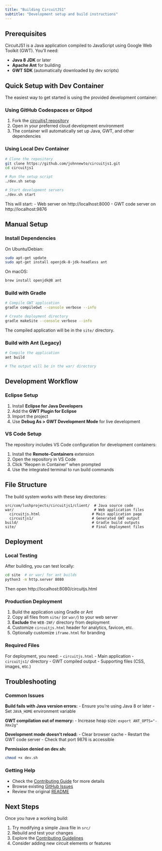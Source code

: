```yaml
---
title: "Building CircuitJS1"
subtitle: "Development setup and build instructions"
---
```


## Prerequisites

CircuitJS1 is a Java application compiled to JavaScript using Google Web Toolkit (GWT). You'll need:

- **Java 8 JDK** or later
- **Apache Ant** for building
- **GWT SDK** (automatically downloaded by dev scripts)

## Quick Setup with Dev Container

The easiest way to get started is using the provided development container:

### Using GitHub Codespaces or Gitpod

1. Fork the [circuitjs1 repository](https://github.com/johnnewto/circuitjs1)
2. Open in your preferred cloud development environment
3. The container will automatically set up Java, GWT, and other dependencies

### Using Local Dev Container

```bash
# Clone the repository
git clone https://github.com/johnnewto/circuitjs1.git
cd circuitjs1

# Run the setup script
./dev.sh setup

# Start development servers
./dev.sh start
```

This will start:
- Web server on http://localhost:8000
- GWT code server on http://localhost:9876

## Manual Setup

### Install Dependencies

On Ubuntu/Debian:
```bash
sudo apt-get update
sudo apt-get install openjdk-8-jdk-headless ant
```

On macOS:
```bash
brew install openjdk@8 ant
```

### Build with Gradle

```bash
# Compile GWT application
gradle compileGwt --console verbose --info

# Create deployment directory
gradle makeSite --console verbose --info
```

The compiled application will be in the `site/` directory.

### Build with Ant (Legacy)

```bash
# Compile the application
ant build

# The output will be in the war/ directory
```

## Development Workflow

### Eclipse Setup

1. Install **Eclipse for Java Developers**
2. Add the **GWT Plugin for Eclipse**
3. Import the project
4. Use **Debug As > GWT Development Mode** for live development

### VS Code Setup

The repository includes VS Code configuration for development containers:

1. Install the **Remote-Containers** extension
2. Open the repository in VS Code
3. Click "Reopen in Container" when prompted
4. Use the integrated terminal to run build commands

## File Structure

The build system works with these key directories:

```
src/com/lushprojects/circuitjs1/client/  # Java source code
war/                                     # Web application files
  circuitjs.html                        # Main application page
  circuitjs1/                           # Generated GWT output
build/                                  # Gradle build outputs
site/                                   # Final deployment files
```

## Deployment

### Local Testing

After building, you can test locally:

```bash
cd site  # or war/ for ant builds
python3 -m http.server 8080
```

Then open http://localhost:8080/circuitjs.html

### Production Deployment

1. Build the application using Gradle or Ant
2. Copy all files from `site/` (or `war/`) to your web server
3. **Exclude** the `WEB-INF/` directory from deployment
4. Customize `circuitjs.html` header for analytics, favicon, etc.
5. Optionally customize `iframe.html` for branding

### Required Files

For deployment, you need:
- `circuitjs.html` - Main application
- `circuitjs1/` directory - GWT compiled output
- Supporting files (CSS, images, etc.)

## Troubleshooting

### Common Issues

**Build fails with Java version errors:**
- Ensure you're using Java 8 or later
- Set `JAVA_HOME` environment variable

**GWT compilation out of memory:**
- Increase heap size: `export ANT_OPTS="-Xmx2g"`

**Development mode doesn't reload:**
- Clear browser cache
- Restart the GWT code server
- Check that port 9876 is accessible

**Permission denied on dev.sh:**
```bash
chmod +x dev.sh
```

### Getting Help

- Check the [Contributing Guide](contributing.qmd) for more details
- Browse existing [GitHub Issues](https://github.com/johnnewto/circuitjs1/issues)
- Review the original [README](https://github.com/johnnewto/circuitjs1/blob/master/README.md)

## Next Steps

Once you have a working build:

1. Try modifying a simple Java file in `src/`
2. Rebuild and test your changes
3. Explore the [Contributing Guidelines](contributing.qmd)
4. Consider adding new circuit elements or features